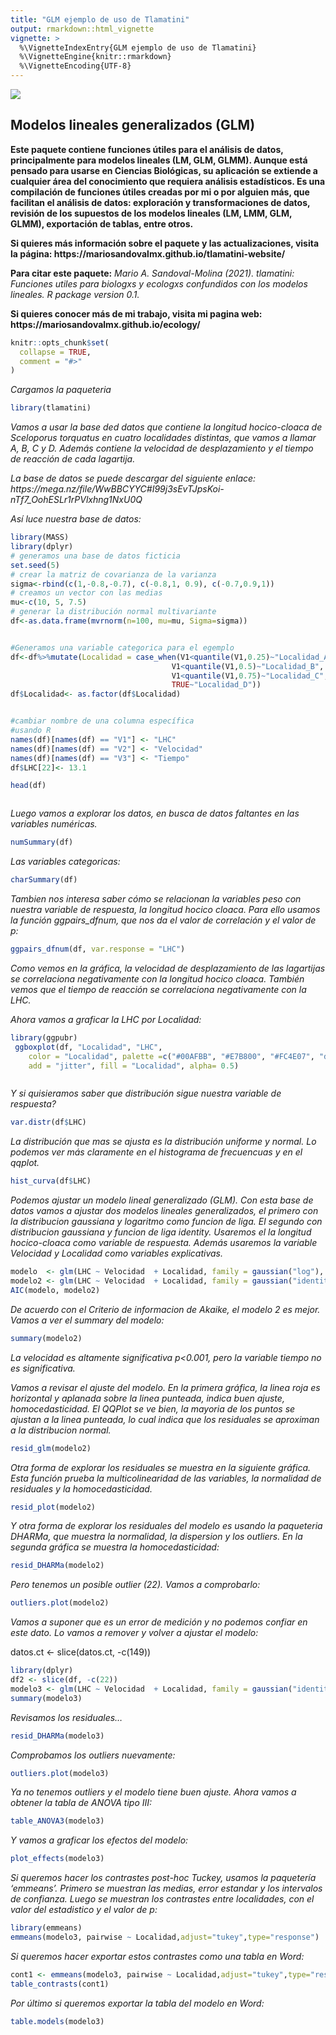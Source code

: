 ```yaml
---
title: "GLM ejemplo de uso de Tlamatini"
output: rmarkdown::html_vignette
vignette: >
  %\VignetteIndexEntry{GLM ejemplo de uso de Tlamatini}
  %\VignetteEngine{knitr::rmarkdown}
  %\VignetteEncoding{UTF-8}
---
```


![](logo.jpg)

## Modelos lineales generalizados (GLM)

**Este paquete contiene funciones útiles para el análisis de datos, principalmente para modelos lineales (LM, GLM, GLMM). Aunque está pensado para usarse en Ciencias Biológicas, su aplicación se extiende a cualquier área del conocimiento que requiera análisis estadísticos. Es una compilación de funciones útiles creadas por mi o por alguien más, que facilitan el análisis de datos: exploración y transformaciones de datos, revisión de los supuestos de los modelos lineales (LM, LMM, GLM, GLMM), exportación de tablas, entre otros.**

**Si quieres más información sobre el paquete y las actualizaciones, visita la página: https://mariosandovalmx.github.io/tlamatini-website/ **


**Para citar este paquete:** 
*Mario A. Sandoval-Molina (2021). tlamatini: Funciones utiles para biologxs y ecologxs confundidos con los modelos lineales. R package version 0.1.*

**Si quieres conocer más de mi trabajo, visita mi pagina web: https://mariosandovalmx.github.io/ecology/**


```r
knitr::opts_chunk$set(
  collapse = TRUE,
  comment = "#>"
)
```

*Cargamos la paqueteria*

```r
library(tlamatini)

```

*Vamos a usar la base ded datos que contiene la longitud hocico-cloaca de Sceloporus torquatus en cuatro localidades distintas, que vamos a llamar A, B, C y D. Además contiene la velocidad de desplazamiento y el tiempo de reacción de cada lagartija.*

*La base de datos se puede descargar del siguiente enlace: *
*https://mega.nz/file/WwBBCYYC#I99j3sEvTJpsKoi-nTf7_OohESLr1rPVlxhng1NxU0Q*

*Así luce nuestra base de datos:*

```r


library(MASS)
library(dplyr)
# generamos una base de datos ficticia
set.seed(5)
# crear la matriz de covarianza de la varianza
sigma<-rbind(c(1,-0.8,-0.7), c(-0.8,1, 0.9), c(-0.7,0.9,1))
# creamos un vector con las medias
mu<-c(10, 5, 7.5) 
# generar la distribución normal multivariante
df<-as.data.frame(mvrnorm(n=100, mu=mu, Sigma=sigma))


#Generamos una variable categorica para el egemplo
df<-df%>%mutate(Localidad = case_when(V1<quantile(V1,0.25)~"Localidad_A",
                                    V1<quantile(V1,0.5)~"Localidad_B",
                                    V1<quantile(V1,0.75)~"Localidad_C",
                                    TRUE~"Localidad_D"))
df$Localidad<- as.factor(df$Localidad)


#cambiar nombre de una columna específica
#usando R
names(df)[names(df) == "V1"] <- "LHC"
names(df)[names(df) == "V2"] <- "Velocidad"
names(df)[names(df) == "V3"] <- "Tiempo"
df$LHC[22]<- 13.1
```



```r



head(df)



```

*Luego vamos a explorar los datos, en busca de datos faltantes en las variables numéricas.*

```r
numSummary(df)


```

*Las variables categoricas:*
```r

charSummary(df)

```


*Tambien nos interesa saber cómo se relacionan la variables peso con nuestra variable de respuesta, la longitud hocico cloaca. Para ello usamos la función ggpairs_dfnum, que nos da el valor de correlación y el valor de p:*


```r
ggpairs_dfnum(df, var.response = "LHC")

```

*Como vemos en la gráfica, la velocidad de desplazamiento de las lagartijas se correlaciona negativamente con la longitud hocico cloaca. También vemos que el tiempo de reacción se correlaciona negativamente con la LHC.*

*Ahora vamos a graficar la LHC por Localidad:*

```r

library(ggpubr)
 ggboxplot(df, "Localidad", "LHC",
    color = "Localidad", palette =c("#00AFBB", "#E7B800", "#FC4E07", "darkblue"),
    add = "jitter", fill = "Localidad", alpha= 0.5)



```



*Y si quisieramos saber que distribución sigue nuestra variable de respuesta?*

```r

var.distr(df$LHC)

```

*La distribución que mas se ajusta es la distribución uniforme y normal. Lo podemos ver más claramente en el histograma de frecuencuas y en el qqplot.*
```r
hist_curva(df$LHC)
```


*Podemos ajustar un modelo lineal generalizado (GLM). Con esta base de datos vamos a ajustar dos modelos lineales generalizados, el primero con la distribucion gaussiana y logaritmo como funcion de liga. El segundo con distribucion gaussiana y funcion de liga identity. Usaremos el la longitud hocico-cloaca como variable de respuesta. Además usaremos la variable Velocidad y Localidad como variables explicativas.*


```r

modelo  <- glm(LHC ~ Velocidad  + Localidad, family = gaussian("log"), data= df)
modelo2 <- glm(LHC ~ Velocidad  + Localidad, family = gaussian("identity"), data= df)
AIC(modelo, modelo2)


```



*De acuerdo con el Criterio de informacion de Akaike, el modelo 2 es mejor. Vamos a ver el summary del modelo:*

```r

summary(modelo2)

```

*La velocidad es altamente significativa p<0.001, pero la variable tiempo no es significativa.*

*Vamos a revisar el ajuste del modelo. En la primera gráfica, la linea roja es horizontal y aplanada sobre la linea punteada, indica buen ajuste, homocedasticidad. El QQPlot se ve bien, la mayoria de los puntos se ajustan a la linea punteada, lo cual indica que los residuales se aproximan a la distribucion normal. *

```r
resid_glm(modelo2)

```
*Otra forma de explorar los residuales se muestra en la siguiente gráfica. Esta función prueba la multicolinearidad de las variables,  la normalidad de residuales y la homocedasticidad.*
```r
resid_plot(modelo2)

```
*Y otra forma de explorar los residuales del modelo es usando la paqueteria DHARMa, que muestra la normalidad, la dispersion y los outliers. En la segunda gráfica se muestra la homocedasticidad:*
```r
resid_DHARMa(modelo2)

```

*Pero tenemos un posible outlier (22). Vamos a comprobarlo:*

```r
outliers.plot(modelo2)

```
*Vamos a suponer que es un error de medición y no podemos confiar en este dato. Lo vamos a remover y volver a ajustar el modelo:*

datos.ct <- slice(datos.ct, -c(149))
```r
library(dplyr)
df2 <- slice(df, -c(22))
modelo3 <- glm(LHC ~ Velocidad  + Localidad, family = gaussian("identity"), data= df2)
summary(modelo3)

```

*Revisamos los residuales...*

```r
resid_DHARMa(modelo3)

```

*Comprobamos los outliers nuevamente:*

```r
outliers.plot(modelo3)

```


*Ya no tenemos outliers y el modelo tiene buen ajuste. Ahora vamos a obtener la tabla de ANOVA tipo III:*

```r
table_ANOVA3(modelo3)

```

*Y vamos a graficar los efectos del modelo:*

```r

plot_effects(modelo3)

```


*Si queremos hacer los contrastes post-hoc Tuckey, usamos la paquetería 'emmeans'. Primero se muestran las medias, error estandar y los intervalos de confianza. Luego se muestran los contrastes entre localidades, con el valor del estadistico y el valor de p:*

```r
library(emmeans)
emmeans(modelo3, pairwise ~ Localidad,adjust="tukey",type="response")

```


*Si queremos hacer exportar estos contrastes como una tabla en Word:*

```r

cont1 <- emmeans(modelo3, pairwise ~ Localidad,adjust="tukey",type="response")$contrasts
table_contrasts(cont1)
```


*Por último si queremos exportar la tabla del modelo en Word:*

```r

table.models(modelo3)

```



